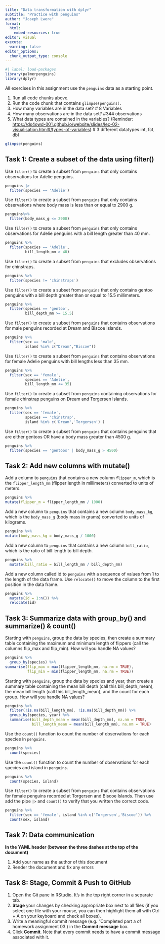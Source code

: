 ```yaml
---
title: "Data transformation with dplyr"
subtitle: "Practice with penguins"
author: "Joseph Lwere"
format:
  html:
    embed-resources: true
editor: visual
execute:
  warning: false
editor_options: 
  chunk_output_type: console
---
```


```r
#| label: load-packages
library(palmerpenguins)
library(dplyr)
```

All exercises in this assignment use the `penguins` data as a starting point.

1.  Run all code chunks above.
2.  Run the code chunk that contains `glimpse(penguins)`.
3.  How many variables are in the data set? \# 8 Variables
4.  How many observations are in the data set? #344 observations
5.  What data types are contained in the variables? (Reminder: <https://ds4owd-001.github.io/website/slides/lec-02-visualisation.html#/types-of-variables>) \# 3 different datatypes int, fct, dbl

```r
glimpse(penguins)
```

## Task 1: Create a subset of the data using filter()

Use `filter()` to create a subset from `penguins` that only contains observations for Adelie penguins.

```r
penguins |>
  filter(species == 'Adelie')

```

Use `filter()` to create a subset from `penguins` that only contains observations where body mass is less than or equal to 2900 g.

```r
penguins%>% 
  filter(body_mass_g <= 2900)
```

Use `filter()` to create a subset from `penguins` that only contains observations for Adelie penguins with a bill length greater than 40 mm.

```r
penguins %>% 
  filter(species == 'Adelie',
         bill_length_mm > 40)
```

Use `filter()` to create a subset from `penguins` that excludes observations for chinstraps.

```r
penguins %>% 
  filter(species != 'chinstraps')

```

Use `filter()` to create a subset from `penguins` that only contains gentoo penguins with a bill depth greater than or equal to 15.5 millimeters.

```r
penguins %>% 
  filter(species == 'gentoo',
         bill_depth_mm >= 15.5)

```

Use `filter()` to create a subset from `penguins` that contains observations for male penguins recorded at Dream and Biscoe Islands.

```r
penguins %>% 
  filter(sex == 'male',
         island %in% c("Dream","Biscoe"))

```

Use `filter()` to create a subset from `penguins` that contains observations for female Adelie penguins with bill lengths less than 35 mm.

```r
penguins %>% 
  filter(sex == 'female',
         species == 'Adelie',
         bill_length_mm <= 35)
```

Use `filter()` to create a subset from `penguins` containing observations for female chinstrap penguins on Dream and Torgersen Islands.

```r
penguins %>% 
  filter(sex == 'female',
         species == 'chinstrap',
         island %in% c('Dream','Torgersen') )
```

Use `filter()` to create a subset from `penguins` that contains penguins that are either gentoos OR have a body mass greater than 4500 g.

```r
penguins %>% 
  filter(species == 'gentoos' | body_mass_g > 4500)

```

## Task 2: Add new columns with mutate()

Add a column to `penguins` that contains a new column `flipper_m`, which is the `flipper_length_mm` (flipper length in millimeters) converted to units of meters.

```r
penguins %>% 
mutate(flipper_m = flipper_length_mm / 1000)
```

Add a new column to `penguins` that contains a new column `body_mass_kg`, which is the `body_mass_g` (body mass in grams) converted to units of kilograms.

```r
penguins %>% 
mutate(body_mass_kg = body_mass_g / 1000)

```

Add a new column to `penguins` that contains a new column `bill_ratio`, which is the ratio of bill length to bill depth.

```r
penguins %>% 
  mutate(bill_ratio = bill_length_mm / bill_depth_mm)

```

Add a new column called id to `penguins` with a sequence of values from 1 to the length of the data frame. Use `relocate()` to move the column to the first position in the data frame.

```r
penguins %>% 
  mutate(id = 1:n()) %>% 
  relocate(id)

```

## Task 3: Summarize data with group_by() and summarize() & count()

Starting with `penguins`, group the data by species, then create a summary table containing the maximum and minimum length of flippers (call the columns flip_max and flip_min). How will you handle NA values?

```r
penguins %>% 
  group_by(species) %>% 
summarise(flip_max = max(flipper_length_mm, na.rm = TRUE),
          flip_min = min(flipper_length_mm, na.rm = TRUE))
```

Starting with `penguins`, group the data by species and year, then create a summary table containing the mean bill depth (call this bill_depth_mean), the mean bill length (call this bill_length_mean), and the count for each group. How will you handle NA values?

```r
penguins %>% 
  filter(!is.na(bill_length_mm), !is.na(bill_depth_mm)) %>% 
  group_by(species, year) %>% 
  summarise(bill_depth_mean = mean(bill_depth_mm), na.nm = TRUE,
            bill_length_mean = mean(bill_length_mm), na.nm = TRUE)

```

Use the `count()` function to count the number of observations for each species in `penguins`.

```r
penguins %>% 
  count(species)
```

Use the `count()` function to count the number of observations for each species and island in `penguins`.

```r
penguins %>% 
  count(species, island)
```

Use `filter()` to create a subset from `penguins` that contains observations for female penguins recorded at Torgersen and Biscoe Islands. Then use add the pipe `|>` and `count()` to verify that you written the correct code.

```r
penguins %>% 
  filter(sex == 'female', island %in% c('Torgersen','Biscoe')) %>% 
  count(sex, island)
```

## Task 7: Data communication

**In the YAML header (between the three dashes at the top of the document)**

1.  Add your name as the author of this document
2.  Render the document and fix any errors

## Task 8: Stage, Commit & Push to GitHub

1.  Open the Git pane in RStudio. It's in the top right corner in a separate tab.
2.  **Stage** your changes by checking appropriate box next to all files (if you select one file with your mouse, you can then highlight them all with Ctrl + A on your keyboard and check all boxes).
3.  Write a meaningful commit message (e.g. "Completed part a of homework assignment 03.) in the **Commit message** box.
4.  Click **Commit**. Note that every commit needs to have a commit message associated with it.

